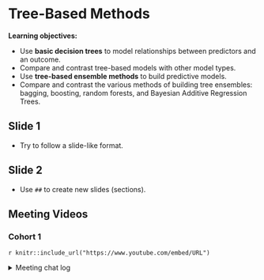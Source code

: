 # Tree-Based Methods

**Learning objectives:**

- Use **basic decision trees** to model relationships between predictors and an outcome.
- Compare and contrast tree-based models with other model types.
- Use **tree-based ensemble methods** to build predictive models.
- Compare and contrast the various methods of building tree ensembles: bagging, boosting, random forests, and Bayesian Additive Regression Trees.

## Slide 1

- Try to follow a slide-like format.

## Slide 2

- Use `##` to create new slides (sections).

## Meeting Videos

### Cohort 1

`r knitr::include_url("https://www.youtube.com/embed/URL")`

<details>
<summary> Meeting chat log </summary>

```
ADD LOG HERE
```
</details>
